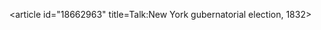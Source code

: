 <article id="18662963" title=Talk:New York gubernatorial election, 1832>
	<talkpage id="18662963" title="Talk:New York gubernatorial election, 1832">
{{WikiProjectBannerShell|1=
{{WikiProject New York|class=stub|importance=Mid}}
{{WikiProject Politics|importance=low}}
{{WikiProject Elections and Referendums}}
{{WikiProject United States|class=Stub|importance=low|USgovernors=yes|USgovernors-importance=low}}
}}
	</talkpage>
</article>
